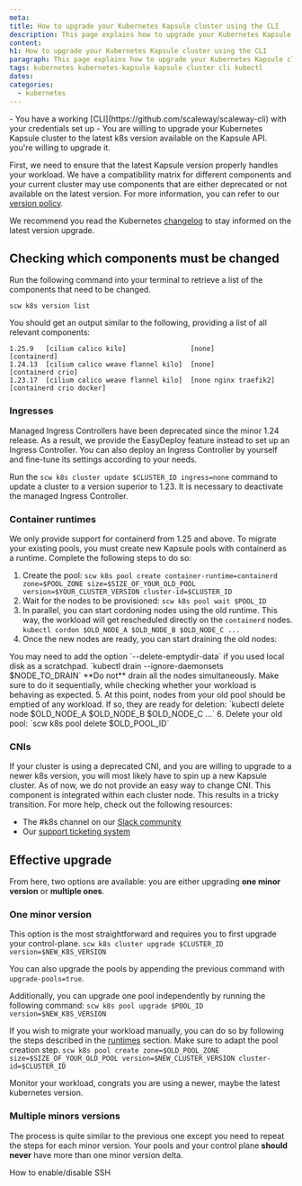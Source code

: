 ```yaml
---
meta:
title: How to upgrade your Kubernetes Kapsule cluster using the CLI
description: This page explains how to upgrade your Kubernetes Kapsule cluster using the CLI
content:
h1: How to upgrade your Kubernetes Kapsule cluster using the CLI
paragraph: This page explains how to upgrade your Kubernetes Kapsule cluster using the CLI
tags: kubernetes kubernetes-kapsule kapsule cluster cli kubectl
dates:
categories:
  - kubernetes
---
```


<Macro id="iam-requirements" />

<Message type="requirement">
    - You have a working [CLI](https://github.com/scaleway/scaleway-cli) with your credentials set up
    - You are willing to upgrade your Kubernetes Kapsule cluster to the latest k8s version available on the Kapsule API.
    you're willing to upgrade it.
</Message>

First, we need to ensure that the latest Kapsule version properly handles your workload. We have a compatibility matrix for different components and your current cluster may use components that are either deprecated or not available on the latest version.
For more information, you can refer to our [version policy](https://www.scaleway.com/en/docs/containers/kubernetes/reference-content/version-support-policy/).

We recommend you read the Kubernetes [changelog](https://kubernetes.io/releases/) to stay informed on the latest version upgrade.

## Checking which components must be changed

Run the following command into your terminal to retrieve a list of the components that need to be changed.  

`scw k8s version list`

You should get an output similar to the following, providing a list of all relevant components:
```
1.25.9   [cilium calico kilo]                [none]                 [containerd]
1.24.13  [cilium calico weave flannel kilo]  [none]                 [containerd crio]
1.23.17  [cilium calico weave flannel kilo]  [none nginx traefik2]  [containerd crio docker]
```

### Ingresses

Managed Ingress Controllers have been deprecated since the minor 1.24 release. As a result, we provide the EasyDeploy feature instead to set up an Ingress Controller. 
You can also deploy an Ingress Controller by yourself and fine-tune its settings according to your needs.

Run the `scw k8s cluster update $CLUSTER_ID ingress=none` command to update a cluster to a version superior to 1.23.  It is necessary to deactivate the managed Ingress Controller.

### Container runtimes

We only provide support for containerd from 1.25 and above. To migrate your existing pools, you must create new Kapsule pools with containerd as a runtime.
Complete the following steps to do so:
1. Create the pool:
  `scw k8s pool create container-runtime=containerd zone=$POOL_ZONE size=$SIZE_OF_YOUR_OLD_POOL version=$YOUR_CLUSTER_VERSION cluster-id=$CLUSTER_ID`
2. Wait for the nodes to be provisioned:
  `scw k8s pool wait $POOL_ID`
3. In parallel, you can start cordoning nodes using the old runtime. This way, the workload will get rescheduled directly on the `containerd` nodes.
  `kubectl cordon $OLD_NODE_A $OLD_NODE_B $OLD_NODE_C ...`
4. Once the new nodes are ready, you can start draining the old nodes:
<Message type="note">
You may need to add the option `--delete-emptydir-data` if you used local disk as a scratchpad.
</Message>
  `kubectl drain --ignore-daemonsets $NODE_TO_DRAIN`
    <Message type="important">
        **Do not** drain all the nodes simultaneously. Make sure to do it sequentially, while checking whether your workload is behaving as expected.
    </Message>
5. At this point, nodes from your old pool should be emptied of any workload. If so, they are ready for deletion:
  `kubectl delete node $OLD_NODE_A $OLD_NODE_B $OLD_NODE_C ...`
6. Delete your old pool:
  `scw k8s pool delete $OLD_POOL_ID`

### CNIs

If your cluster is using a deprecated CNI, and you are willing to upgrade to a newer k8s version, you will most likely have to spin up a new Kapsule cluster.
As of now, we do not provide an easy way to change CNI. This component is integrated within each cluster node. This results in a tricky transition.
For more help, check out the following resources: 
- The #k8s channel on our [Slack community](scaleway-community.slack.com)
- Our [support ticketing system](/en/docs/console/my-account/how-to/open-a-support-ticket/)

## Effective upgrade

From here, two options are available: you are either upgrading **one minor version** or **multiple ones**.

### One minor version

This option is the most straightforward and requires you to first upgrade your control-plane.
`scw k8s cluster upgrade $CLUSTER_ID version=$NEW_K8S_VERSION`

You can also upgrade the pools by appending the previous command with `upgrade-pools=true`.

Additionally, you can upgrade one pool independently by running the following command:
`scw k8s pool upgrade $POOL_ID version=$NEW_K8S_VERSION`

If you wish to migrate your workload manually, you can do so by following the steps described in the [runtimes](#container-runtimes) section.
    <Message type="important">
    Make sure to adapt the pool creation step.
    </Message>
`scw k8s pool create zone=$OLD_POOL_ZONE size=$SIZE_OF_YOUR_OLD_POOL version=$NEW_CLUSTER_VERSION cluster-id=$CLUSTER_ID`

Monitor your workload, congrats you are using a newer, maybe the latest kubernetes version.

### Multiple minors versions

The process is quite similar to the previous one except you need to repeat the steps for each minor version.
<Message type="important">
    Your pools and your control plane **should never** have more than one minor version delta.
</Message>

<Navigation title="See Also">
  <PreviousButton to="/containers/kubernetes/how-to/enable-disable-ssh/">How to enable/disable SSH</PreviousButton>
</Navigation>